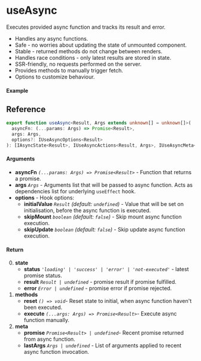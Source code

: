 
<Meta title="Side-effect/useAsync" component={Example} />

# useAsync

Executes provided async function and tracks its result and error.

- Handles any async functions.
- Safe - no worries about updating the state of unmounted component.
- Stable - returned methods do not change between renders.
- Handles race conditions - only latest results are stored in state.
- SSR-friendly, no requests performed on the server.
- Provides methods to manually trigger fetch.
- Options to customize behaviour.

#### Example

<Canvas>
  <Story story={Example} inline />
</Canvas>

## Reference

```ts
export function useAsync<Result, Args extends unknown[] = unknown[]>(
  asyncFn: (...params: Args) => Promise<Result>,
  args: Args,
  options?: IUseAsyncOptions<Result>
): [IAsyncState<Result>, IUseAsyncActions<Result, Args>, IUseAsyncMeta<Result, Args>];
```

#### Arguments

- **asyncFn** _`(...params: Args) => Promise<Result>`_ - Function that returns a promise.
- **args** _`Args`_ - Arguments list that will be passed to async function. Acts as dependencies
  list for underlying `useEffect` hook.
- **options** - Hook options:
  - **initialValue** _`Result`_ _(default: `undefined`)_ - Value that will be set on initialisation,
    before the async function is executed.
  - **skipMount** _`boolean`_ _(default: `false`)_ - Skip mount async function execution.
  - **skipUpdate** _`boolean`_ _(default: `false`)_ - Skip update async function execution.

#### Return

0. **state**
   - **status** _`'loading' | 'success' | 'error' | 'not-executed'`_ - latest promise status.
   - **result** _`Result | undefined`_ - promise result if promise fulfilled.
   - **error** _`Error | undefined`_ - promise error if promise rejected.
1. **methods**
   - **reset** _`() => void`_- Reset state to initial, when async function haven't been executed.
   - **execute** _`(...args: Args) => Promise<Result>`_- Execute async function manually.
2. **meta**
   - **promise** _`Promise<Result> | undefined`_- Recent promise returned from async function.
   - **lastArgs** _`Args | undefined`_ - List of arguments applied to recent async function
     invocation.
